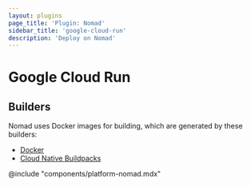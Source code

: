 ```yaml
---
layout: plugins
page_title: 'Plugin: Nomad'
sidebar_title: 'google-cloud-run'
description: 'Deploy on Nomad'
---
```


# Google Cloud Run

## Builders

Nomad uses Docker images for building, which are generated by these builders:

- [Docker](./docker)
- [Cloud Native Buildpacks](./pack)

@include "components/platform-nomad.mdx"
